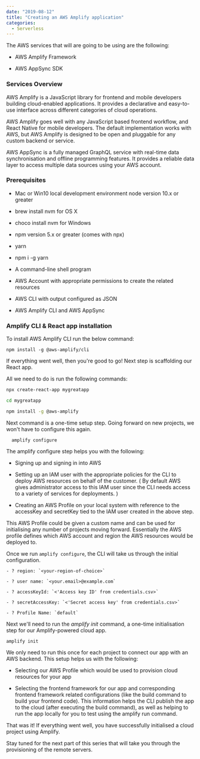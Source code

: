 ---
date: "2019-08-12"
title: "Creating an AWS Amplify application"
categories:
  - Serverless
---

The AWS services that will are going to be using are the following:

 - AWS Amplify Framework

 - AWS AppSync SDK

### Services Overview

AWS Amplify is a JavaScript library for frontend and mobile developers building cloud-enabled applications. It provides a declarative and easy-to-use interface across different categories of cloud operations. 

AWS Amplify goes well with any JavaScript based frontend workflow, and React Native for mobile developers. The default implementation works with AWS, but AWS Amplify is designed to be open and pluggable for any custom backend or service.

AWS AppSync is a fully managed GraphQL service with real-time data synchronisation and offline programming features.  It provides a reliable data layer to access multiple data sources using your AWS account. 

### Prerequisites

- Mac or Win10 local development environment node version 10.x or greater

- brew install nvm for OS X

- choco install nvm for Windows

- npm version 5.x or greater (comes with npx)

- yarn

- npm i -g yarn

- A command-line shell program

- AWS Account with appropriate permissions to create the related resources

- AWS CLI with output configured as JSON

- AWS Amplify CLI and AWS AppSync 

### Amplify CLI &amp; React app installation

To install AWS Amplify CLI run the below command:

```shell
npm install -g @aws-amplify/cli
```
If everything went well, then you're good to go! Next step is scaffolding our React app.

All we need to do is run the following commands:

```bash
npx create-react-app mygreatapp

cd mygreatapp

npm install -g @aws-amplify

```
Next command is a one-time setup step.
Going forward on new projects, we won't have to configure this again. 

```shell
  amplify configure
```

The amplify configure step helps you with the following:

- Signing up and signing in into AWS

- Setting up an IAM user with the appropriate policies for the CLI to deploy AWS resources on behalf of the customer. ( By default AWS gives administrator access to this IAM user since the CLI needs access to a variety of services for deployments. )

- Creating an AWS Profile on your local system with reference to the accessKey and secretKey tied to the IAM user created in the above step. 

This AWS Profile could be given a custom name and can be used for initialising any number of projects moving forward. Essentially the AWS profile defines which AWS account and region the AWS resources would be deployed to.

Once we run `amplify configure`, the CLI will take us through the initial configuration.

```shell
- ? region: `<your-region-of-choice>`

- ? user name: `<your.email>@example.com`

- ? accessKeyId: `<'Access key ID' from credentials.csv>`

- ? secretAccessKey: `<'Secret access key' from credentials.csv>`
  
- ? Profile Name: `default` 
```

Next we'll need to run the *amplify init* command, a one-time initialisation step for our Amplify-powered cloud app.

```shell
amplify init
```

We only need to run this once for each project to connect our app with an AWS backend. 
This setup helps us with the following:

- Selecting our AWS Profile which would be used to provision cloud resources for your app

- Selecting the frontend framework for our app and corresponding frontend framework related configurations (like the build command to build your frontend code). This information helps the CLI publish the app to the cloud (after executing the build command), as well as helping to run the app locally for you to test using the amplify run command.

That was it! If everything went well, you have successfully
initialised a cloud project using Amplify. 

Stay tuned for the next part of this series that will take you through the provisioning of the remote servers.